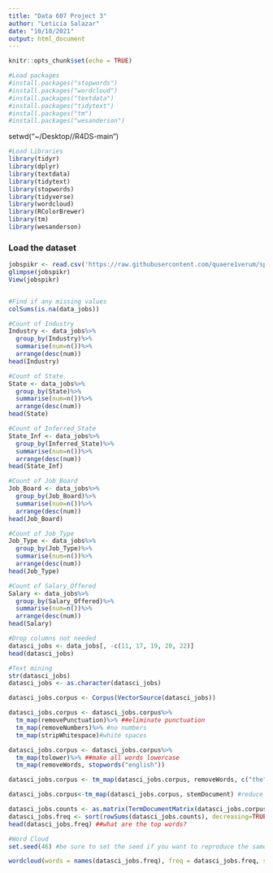 ```yaml
---
title: "Data 607 Project 3"
author: "Leticia Salazar"
date: "10/10/2021"
output: html_document
---
```


```r
knitr::opts_chunk$set(echo = TRUE)
```


```r
#Load packages
#install.packages("stopwords")
#install.packages("wordcloud")
#install.packages("textdata")
#install.packages("tidytext")
#install.packages("tm")
#install.packages("wesanderson")
```

setwd("~/Desktop//R4DS-main")


```r
#Load Libraries
library(tidyr)
library(dplyr)
library(textdata)
library(tidytext)
library(stopwords)
library(tidyverse)
library(wordcloud)
library(RColorBrewer)
library(tm)
library(wesanderson)
```

### Load the dataset
```r
jobspikr <- read.csv('https://raw.githubusercontent.com/quaere1verum/sps_public/master/data_scientist_42928_20211010_1633890523765196_1.csv');
glimpse(jobspikr)
View(jobspikr)
```

```r

```

```r
#Find if any missing values
colSums(is.na(data_jobs))
```


```r
#Count of Industry
Industry <- data_jobs%>%
  group_by(Industry)%>%
  summarise(num=n())%>%
  arrange(desc(num))
head(Industry)
```

```r
#Count of State
State <- data_jobs%>%
  group_by(State)%>%
  summarise(num=n())%>%
  arrange(desc(num))
head(State)
```


```r
#Count of Inferred_State
State_Inf <- data_jobs%>%
  group_by(Inferred_State)%>%
  summarise(num=n())%>%
  arrange(desc(num))
head(State_Inf)
```


```r
#Count of Job_Board
Job_Board <- data_jobs%>%
  group_by(Job_Board)%>%
  summarise(num=n())%>%
  arrange(desc(num))
head(Job_Board)
```


```r
#Count of Job_Type
Job_Type <- data_jobs%>%
  group_by(Job_Type)%>%
  summarise(num=n())%>%
  arrange(desc(num))
head(Job_Type)
```


```r
#Count of Salary_Offered
Salary <- data_jobs%>%
  group_by(Salary_Offered)%>%
  summarise(num=n())%>%
  arrange(desc(num))
head(Salary)
```


```r
#Drop columns not needed
datasci_jobs <- data_jobs[, -c(11, 17, 19, 20, 22)]
head(datasci_jobs)
```


```r
#Text mining
str(datasci_jobs)
datasci_jobs <- as.character(datasci_jobs)
```


```r
datasci_jobs.corpus <- Corpus(VectorSource(datasci_jobs))

datasci_jobs.corpus <- datasci_jobs.corpus%>%
  tm_map(removePunctuation)%>% ##eliminate punctuation
  tm_map(removeNumbers)%>% #no numbers
  tm_map(stripWhitespace)#white spaces

datasci_jobs.corpus <- datasci_jobs.corpus%>%
  tm_map(tolower)%>% ##make all words lowercase
  tm_map(removeWords, stopwords("english"))

datasci_jobs.corpus <- tm_map(datasci_jobs.corpus, removeWords, c("the", "and","for","this","that","with","will","also","i'm", "requirements", "experience"))

datasci_jobs.corpus<-tm_map(datasci_jobs.corpus, stemDocument) #reduce multiple of the same core word
```

```r
datasci_jobs.counts <- as.matrix(TermDocumentMatrix(datasci_jobs.corpus))
datasci_jobs.freq <- sort(rowSums(datasci_jobs.counts), decreasing=TRUE)
head(datasci_jobs.freq) ##what are the top words?
```


```r
#Word Cloud
set.seed(46) #be sure to set the seed if you want to reproduce the same again

wordcloud(words = names(datasci_jobs.freq), freq = datasci_jobs.freq, scale = c(4,.3), max.words = 150, random.order = FALSE, color = wes_palette("Moonrise2"), rot.per = .7)
```









